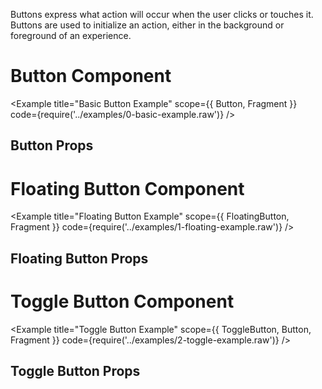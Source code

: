 

Buttons express what action will occur when the user clicks or touches it.
Buttons are used to initialize an action, either in the background or foreground of an experience.

# Button Component
<Example
  title="Basic Button Example"
  scope={{ Button, Fragment }}
  code={require('../examples/0-basic-example.raw')}
/>

## Button Props
<Props props={buttonProps} />

# Floating Button Component
<Example
  title="Floating Button Example"
  scope={{ FloatingButton, Fragment }}
  code={require('../examples/1-floating-example.raw')}
/>

## Floating Button Props
<Props props={floatingButtonProps} />

# Toggle Button Component
<Example
  title="Toggle Button Example"
  scope={{ ToggleButton, Button, Fragment }}
  code={require('../examples/2-toggle-example.raw')}
/>

## Toggle Button Props
<Props props={toggleButtonProps} />
